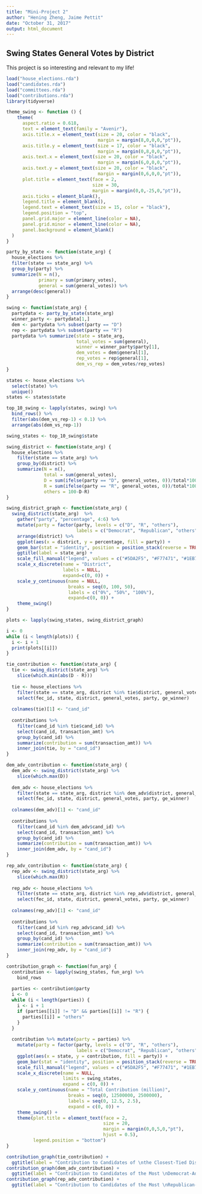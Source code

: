 ```yaml
---
title: "Mini-Project 2"
author: "Hening Zheng, Jaime Pettit"
date: "October 31, 2017"
output: html_document
---
```



## Swing States General Votes by District

This project is so interesting and relevant to my life!

```r
load("house_elections.rda")
load("candidates.rda")
load("committees.rda")
load("contributions.rda")
library(tidyverse)
```

```r
theme_swing <- function () { 
    theme(
      aspect.ratio = 0.618,
      text = element_text(family = "Avenir"),
      axis.title.x = element_text(size = 20, color = "black",
                                  margin = margin(8,0,0,0,"pt")),
      axis.title.y = element_text(size = 17, color = "black",
                                  margin = margin(0,8,0,0,"pt")),
      axis.text.x = element_text(size = 20, color = "black",
                                  margin = margin(6,0,0,0,"pt")),
      axis.text.y = element_text(size = 20, color = "black",
                                  margin = margin(0,6,0,0,"pt")),
      plot.title = element_text(face = 2, 
                                size = 30,
                                margin = margin(0,0,-25,0,"pt")),
      axis.ticks = element_blank(),
      legend.title = element_blank(),
      legend.text = element_text(size = 15, color = "black"),
      legend.position = "top",
      panel.grid.major = element_line(color = NA),
      panel.grid.minor = element_line(color = NA),
      panel.background = element_blank()
  )
}

party_by_state <- function(state_arg) {
  house_elections %>%
  filter(state == state_arg) %>%
  group_by(party) %>%
  summarize(N = n(),
            primary = sum(primary_votes),
            general = sum(general_votes)) %>%
  arrange(desc(general))
}

swing <- function(state_arg) {
  partydata <- party_by_state(state_arg) 
  winner_party <- partydata[1,]
  dem <- partydata %>% subset(party == "D")
  rep <- partydata %>% subset(party == "R")
  partydata %>% summarize(state = state_arg,
                          total_votes = sum(general),
                          winner = winner_party$party[1],
                          dem_votes = dem$general[1],
                          rep_votes = rep$general[1],
                          dem_vs_rep = dem_votes/rep_votes)
}

states <- house_elections %>% 
  select(state) %>%
  unique()
states <- states$state

top_10_swing <- lapply(states, swing) %>%
  bind_rows() %>%
  filter(abs(dem_vs_rep-1) < 0.1) %>%
  arrange(abs(dem_vs_rep-1))

swing_states <- top_10_swing$state

swing_district <- function(state_arg) {
  house_elections %>%
    filter(state == state_arg) %>%
    group_by(district) %>% 
    summarize(N = n(),
              total = sum(general_votes),
              D = sum(ifelse(party == "D", general_votes, 0))/total*100,
              R = sum(ifelse(party == "R", general_votes, 0))/total*100,
              others = 100-D-R)
}

swing_district_graph <- function(state_arg) {
  swing_district(state_arg)  %>%
    gather("party", "percentage", 4:6) %>%
    mutate(party = factor(party, levels = c("D", "R", "others"), 
                          labels = c("Democrat", "Republican", "others"))) %>%
    arrange(district) %>%
    ggplot(aes(x = district, y = percentage, fill = party)) +
    geom_bar(stat = "identity", position = position_stack(reverse = TRUE)) +
    ggtitle(label = state_arg) +
    scale_fill_manual("legend", values = c("#5DA2F5", "#F77471", "#1EB742")) +
    scale_x_discrete(name = "District",
                     labels = NULL,
                     expand=c(0, 0)) +
    scale_y_continuous(name = NULL,
                       breaks = seq(0, 100, 50),
                       labels = c("0%", "50%", "100%"),
                       expand=c(0, 0)) +
    theme_swing()
}

plots <- lapply(swing_states, swing_district_graph)

i <- 0
while (i < length(plots)) {
  i <- i + 1
  print(plots[[i]])  
}

tie_contribution <- function(state_arg) {
  tie <- swing_district(state_arg) %>%
    slice(which.min(abs(D - R)))
  
  tie <- house_elections %>%
    filter(state == state_arg, district %in% tie$district, general_votes != 0) %>%
    select(fec_id, state, district, general_votes, party, ge_winner)
  
  colnames(tie)[1] <- "cand_id"
  
  contributions %>%
    filter(cand_id %in% tie$cand_id) %>%
    select(cand_id, transaction_amt) %>%
    group_by(cand_id) %>%
    summarize(contribution = sum(transaction_amt)) %>%
    inner_join(tie, by = "cand_id")
}

dem_adv_contribution <- function(state_arg) {
  dem_adv <- swing_district(state_arg) %>%
    slice(which.max(D))
  
  dem_adv <- house_elections %>%
    filter(state == state_arg, district %in% dem_adv$district, general_votes != 0) %>%
    select(fec_id, state, district, general_votes, party, ge_winner)
  
  colnames(dem_adv)[1] <- "cand_id"
  
  contributions %>%
    filter(cand_id %in% dem_adv$cand_id) %>%
    select(cand_id, transaction_amt) %>%
    group_by(cand_id) %>%
    summarize(contribution = sum(transaction_amt)) %>%
    inner_join(dem_adv, by = "cand_id")
}

rep_adv_contribution <- function(state_arg) {
  rep_adv <- swing_district(state_arg) %>%
    slice(which.max(R))
  
  rep_adv <- house_elections %>%
    filter(state == state_arg, district %in% rep_adv$district, general_votes != 0) %>%
    select(fec_id, state, district, general_votes, party, ge_winner)
  
  colnames(rep_adv)[1] <- "cand_id"
  
  contributions %>%
    filter(cand_id %in% rep_adv$cand_id) %>%
    select(cand_id, transaction_amt) %>%
    group_by(cand_id) %>%
    summarize(contribution = sum(transaction_amt)) %>%
    inner_join(rep_adv, by = "cand_id")
}

contribution_graph <- function(fun_arg) {
  contribution <- lapply(swing_states, fun_arg) %>%
    bind_rows 
  
  parties <- contribution$party
  i <- 0
  while (i < length(parties)) {
    i <- i + 1
    if (parties[[i]] != "D" && parties[[i]] != "R") {
      parties[[i]] = "others"
    }
  }
  
  contribution %>% mutate(party = parties) %>%
    mutate(party = factor(party, levels = c("D", "R", "others"), 
                          labels = c("Democrat", "Republican", "others"))) %>%
    ggplot(aes(x = state, y = contribution, fill = party)) +
    geom_bar(stat = "identity", position = position_stack(reverse = TRUE)) +
    scale_fill_manual("legend", values = c("#5DA2F5", "#F77471", "#1EB742")) +
    scale_x_discrete(name = NULL,
                     limits = swing_states,
                     expand = c(0, 0)) +
    scale_y_continuous(name = "Total Contribution (million)",
                       breaks = seq(0, 12500000, 2500000),
                       labels = seq(0, 12.5, 2.5),
                       expand = c(0, 0)) +
    theme_swing() +
    theme(plot.title = element_text(face = 2, 
                                    size = 20,
                                    margin = margin(0,0,5,0,"pt"),
                                    hjust = 0.5),
          legend.position = "bottom")
}

contribution_graph(tie_contribution) +
  ggtitle(label = "Contribution to Candidates of \nthe Closest-Tied District by State")
contribution_graph(dem_adv_contribution) +
  ggtitle(label = "Contribution to Candidates of the Most \nDemocrat-Advantaged District by State")
contribution_graph(rep_adv_contribution) +
  ggtitle(label = "Contribution to Candidates of the Most \nRepublican-Advantaged District by State")
```
  
